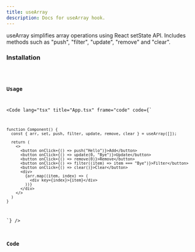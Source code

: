 ```yaml
---
title: useArray
description: Docs for useArray hook.
---
```



useArray simplifies array operations using React setState API. Includes methods such as "push", "filter", "update", "remove" and "clear".

### Installation

<Code code="npx rabbithook@latest add use-array" lang="bash" frame={false} />

### Usage
<Code
  lang="tsx"
  title="App.tsx"
  frame="code"
  code={`

    function Component() {
      const { arr, set, push, filter, update, remove, clear } = useArray([]);

      return (
        <>
          <button onClick={() => push("Hello")}>Add</button>
          <button onClick={() => update(0, "Bye")}>Update</button>
          <button onClick={() => remove(0)}>Remove</button>
          <button onClick={() => filter((item) => item === "Bye")}>Filter</button>
          <button onClick={() => clear()}>Clear</button>
          <div>
            {arr.map((item, index) => (
              <div key={index}>{item}</div>
            ))}
          </div>
        </>
      )
    }
  `}
/>

### Code
<Tabs>
  <TabItem label="Typescript">
    <Code
      lang="ts"
      title="use-array.ts"
      frame="code"
      code={hookTypescript}
    />
  </TabItem>
  <TabItem label="Javascript">
    <Code
      lang="js"
      title="use-array.js"
      frame="code"
      code={hookJavascript}
    />
  </TabItem>
</Tabs>

